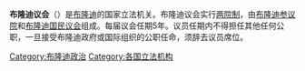 '''布隆迪议会'''（{{lang-fr|Parlement du Burundi}}）是[[布隆迪|布隆迪]]的国家立法机关。布隆迪议会实行[[两院制|两院制]]，由[[布隆迪参议院|布隆迪参议院]]和[[布隆迪国民议会|布隆迪国民议会]]组成。每届议会任期5年。议员任期内不得担任其他任何公职，一旦接受布隆迪政府或国际组织的公职任命，须辞去议员席位。

{{非洲题目|议会}}

[[Category:布隆迪政治|Category:布隆迪政治]]
[[Category:各国立法机构|Category:各国立法机构]]